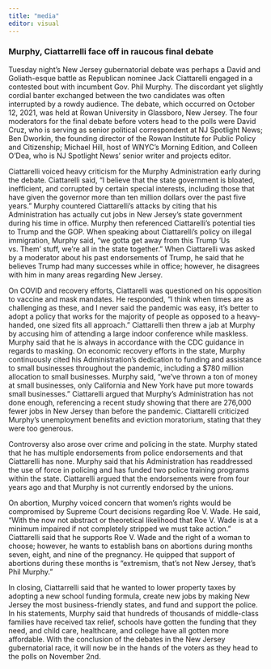 ```yaml
---
title: "media"
editor: visual
---
```


### **Murphy, Ciattarrelli face off in raucous final debate**

Tuesday night's New Jersey gubernatorial debate was perhaps a David and Goliath-esque battle as Republican nominee Jack Ciattarelli engaged in a contested bout with incumbent Gov. Phil Murphy. The discordant yet slightly cordial banter exchanged between the two candidates was often interrupted by a rowdy audience. The debate, which occurred on October 12, 2021, was held at Rowan University in Glassboro, New Jersey. The four moderators for the final debate before voters head to the polls were David Cruz, who is serving as senior political correspondent at NJ Spotlight News; Ben Dworkin, the founding director of the Rowan Institute for Public Policy and Citizenship; Michael Hill, host of WNYC's Morning Edition, and Colleen O'Dea, who is NJ Spotlight News' senior writer and projects editor.

Ciattarelli voiced heavy criticism for the Murphy Administration early during the debate. Ciattarelli said, "I believe that the state government is bloated, inefficient, and corrupted by certain special interests, including those that have given the governor more than ten million dollars over the past five years." Murphy countered Ciattarelli's attacks by citing that his Administration has actually cut jobs in New Jersey's state government during his time in office. Murphy then referenced Ciattarelli's potential ties to Trump and the GOP. When speaking about Ciattarelli's policy on illegal immigration, Murphy said, "we gotta get away from this Trump 'Us vs. Them' stuff, we're all in the state together." When Ciattarelli was asked by a moderator about his past endorsements of Trump, he said that he believes Trump had many successes while in office; however, he disagrees with him in many areas regarding New Jersey.

On COVID and recovery efforts, Ciattarelli was questioned on his opposition to vaccine and mask mandates. He responded, "I think when times are as challenging as these, and I never said the pandemic was easy, it's better to adopt a policy that works for the majority of people as opposed to a heavy-handed, one sized fits all approach." Ciattarelli then threw a jab at Murphy by accusing him of attending a large indoor conference while maskless. Murphy said that he is always in accordance with the CDC guidance in regards to masking. On economic recovery efforts in the state, Murphy continuously cited his Administration's dedication to funding and assistance to small businesses throughout the pandemic, including a \$780 million allocation to small businesses. Murphy said, "we've thrown a ton of money at small businesses, only California and New York have put more towards small businesses." Ciattarelli argued that Murphy's Administration has not done enough, referencing a recent study showing that there are 276,000 fewer jobs in New Jersey than before the pandemic. Ciattarelli criticized Murphy's unemployment benefits and eviction moratorium, stating that they were too generous.

Controversy also arose over crime and policing in the state. Murphy stated that he has multiple endorsements from police endorsements and that Ciattarelli has none. Murphy said that his Administration has readdressed the use of force in policing and has funded two police training programs within the state. Ciattarelli argued that the endorsements were from four years ago and that Murphy is not currently endorsed by the unions.

On abortion, Murphy voiced concern that women's rights would be compromised by Supreme Court decisions regarding Roe V. Wade. He said, "With the now not abstract or theoretical likelihood that Roe V. Wade is at a minimum impaired if not completely stripped we must take action." Ciattarelli said that he supports Roe V. Wade and the right of a woman to choose; however, he wants to establish bans on abortions during months seven, eight, and nine of the pregnancy. He quipped that support of abortions during these months is "extremism, that's not New Jersey, that's Phil Murphy."

In closing, Ciattarrelli said that he wanted to lower property taxes by adopting a new school funding formula, create new jobs by making New Jersey the most business-friendly states, and fund and support the police. In his statements, Murphy said that hundreds of thousands of middle-class families have received tax relief, schools have gotten the funding that they need, and child care, healthcare, and college have all gotten more affordable. With the conclusion of the debates in the New Jersey gubernatorial race, it will now be in the hands of the voters as they head to the polls on November 2nd.
